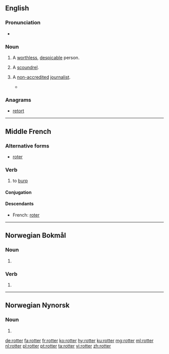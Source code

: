 ==English==

===Pronunciation===
* {{rhymes|ɒtə(r)|lang=en}}

===Noun===
{{en-noun}}

# A [[worthless]], [[despicable]] person.
# {{label|en|British|slang}} A [[scoundrel]].
# {{label|en|British|slang|journalism}} A [[non-accredited]] [[journalist]].
#* {{quote-news|author=Daniel Taylor|title=David Silva seizes point for Manchester City as Chelsea are checked|work={{w|The Guardian}} (London)|date=31 January 2015|url=http://www.theguardian.com/football/2015/jan/31/chelsea-manchester-city-premier-league-match-report
|passage=pparently it was the fault of Jamie Redknapp and all the other '''rotters''' in the media that Diego Costa was suspended and Mourinho, in turn, was applying his own ban.}}

===Anagrams===
* [[retort#English|retort]]

----

==Middle French==

===Alternative forms===
* [[roter]]

===Verb===
{{head|frm|verb}}

# to [[burp]]

====Conjugation====
{{frm-conj-er|rott}}

====Descendants====
* French: [[roter]]

----

==Norwegian Bokmål==

===Noun===
{{head|nb|noun form|g=m|g2=f}}

# {{inflection of|rotte||indefinite|p|lang=nb}}

===Verb===
{{head|nb|verb form}}

# {{form of|present tense|rotte|lang=nb}}

----

==Norwegian Nynorsk==

===Noun===
{{head|nn|noun form|g=f}}

# {{inflection of|rotte||indefinite|p|lang=nn}}

[[de:rotter]]
[[fa:rotter]]
[[fr:rotter]]
[[ko:rotter]]
[[hy:rotter]]
[[ku:rotter]]
[[mg:rotter]]
[[ml:rotter]]
[[nl:rotter]]
[[pl:rotter]]
[[pt:rotter]]
[[ta:rotter]]
[[vi:rotter]]
[[zh:rotter]]